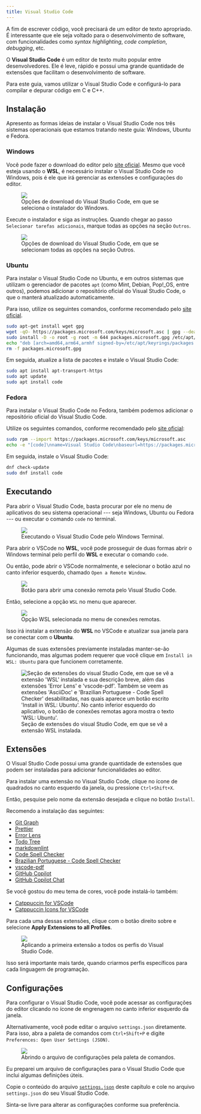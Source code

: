 ```yaml
---
title: Visual Studio Code
---
```


A fim de escrever código, você precisará de um editor de texto apropriado.
É interessante que ele seja voltado para o desenvolvimento de software, com funcionalidades como _syntax highlighting_, _code completion_, _debugging_, etc.

O **Visual Studio Code** é um editor de texto muito popular entre desenvolvedores.
Ele é leve, rápido e possui uma grande quantidade de extensões que facilitam o desenvolvimento de software.

Para este guia, vamos utilizar o Visual Studio Code e configurá-lo para compilar e depurar código em C e C++.

## Instalação

Apresento as formas ideias de instalar o Visual Studio Code nos três sistemas operacionais que estamos tratando neste guia: Windows, Ubuntu e Fedora.

### Windows

Você pode fazer o download do editor pelo [site oficial](https://code.visualstudio.com/Download).
Mesmo que você esteja usando o **WSL**, é necessário instalar o Visual Studio Code no Windows, pois é ele que irá gerenciar as extensões e configurações do editor.

<figure>
  <img src="/book_andesito/src/assets/content/docs/vscode/download_options.png" />
  <figcaption>
    Opções de download do Visual Studio Code, em que se seleciona o instalador
    do Windows.
  </figcaption>
</figure>

Execute o instalador e siga as instruções.
Quando chegar ao passo `Selecionar tarefas adicionais`, marque todas as opções na seção `Outros`.

<figure>
  <img src="/book_andesito/src/assets/content/docs/vscode/other_options.png" />
  <figcaption>
    Opções de download do Visual Studio Code, em que se selecionam todas as
    opções na seção Outros.
  </figcaption>
</figure>

### Ubuntu

Para instalar o Visual Studio Code no Ubuntu, e em outros sistemas que utilizam o gerenciador de pacotes `apt` (como Mint, Debian, Pop!\_OS, entre outros), podemos adicionar o repositório oficial do Visual Studio Code, o que o manterá atualizado automaticamente.

Para isso, utilize os seguintes comandos, conforme recomendado pelo [site oficial](https://code.visualstudio.com/docs/setup/linux#_debian-and-ubuntu-based-distributions).

```bash
sudo apt-get install wget gpg
wget -qO- https://packages.microsoft.com/keys/microsoft.asc | gpg --dearmor > packages.microsoft.gpg
sudo install -D -o root -g root -m 644 packages.microsoft.gpg /etc/apt/keyrings/packages.microsoft.gpg
echo "deb [arch=amd64,arm64,armhf signed-by=/etc/apt/keyrings/packages.microsoft.gpg] https://packages.microsoft.com/repos/code stable main" |sudo tee /etc/apt/sources.list.d/vscode.list > /dev/null
rm -f packages.microsoft.gpg
```

Em seguida, atualize a lista de pacotes e instale o Visual Studio Code:

```bash
sudo apt install apt-transport-https
sudo apt update
sudo apt install code
```

### Fedora

Para instalar o Visual Studio Code no Fedora, também podemos adicionar o repositório oficial do Visual Studio Code.

Utilize os seguintes comandos, conforme recomendado pelo [site oficial](https://code.visualstudio.com/docs/setup/linux#_rhel-fedora-and-centos-based-distributions):

```bash
sudo rpm --import https://packages.microsoft.com/keys/microsoft.asc
echo -e "[code]\nname=Visual Studio Code\nbaseurl=https://packages.microsoft.com/yumrepos/vscode\nenabled=1\ngpgcheck=1\ngpgkey=https://packages.microsoft.com/keys/microsoft.asc" | sudo tee /etc/yum.repos.d/vscode.repo > /dev/null
```

Em seguida, instale o Visual Studio Code:

```bash
dnf check-update
sudo dnf install code
```

## Executando

Para abrir o Visual Studio Code, basta procurar por ele no menu de aplicativos do seu sistema operacional --- seja Windows, Ubuntu ou Fedora --- ou executar o comando `code` no terminal.

<figure>
  <img src="/book_andesito/src/assets/content/docs/vscode/running_code_in_terminal.png" />
  <figcaption>
    Executando o Visual Studio Code pelo Windows Terminal.
  </figcaption>
</figure>

Para abrir o VSCode no **WSL**, você pode prosseguir de duas formas abrir o Windows terminal pelo perfil do **WSL** e executar o comando `code`.

Ou então, pode abrir o VSCode normalmente, e selecionar o botão azul no canto inferior esquerdo, chamado `Open a Remote Window`.

<figure>
  <img src="/book_andesito/src/assets/content/docs/vscode/remote_window.png" />
  <figcaption>
    Botão para abrir uma conexão remota pelo Visual Studio Code.
  </figcaption>
</figure>

Então, selecione a opção `WSL` no menu que aparecer.

<figure>
  <img src="/book_andesito/src/assets/content/docs/vscode/connections_menu.png" />
  <figcaption>Opção WSL selecionada no menu de conexões remotas.</figcaption>
</figure>

Isso irá instalar a extensão do **WSL** no VSCode e atualizar sua janela para se conectar com o **Ubuntu**.

Algumas de suas extensões previamente instaladas manter-se-ão funcionando, mas algumas podem requerer que você clique em `Install in WSL: Ubuntu` para que funcionem corretamente.

<figure>
  <img
    src="/book_andesito/src/assets/content/docs/vscode/extensions.png"
    alt="Seção de extensões do visual Studio Code, em que se vê a extensão 'WSL' instalada e sua descrição breve, além das extensões 'Error Lens' e 'vscode-pdf'. Também se veem as extensões 'AsciiDoc' e 'Brazilian Portuguese - Code Spell Checker' desabilitadas, nas quais aparece um botão escrito 'Install in WSL: Ubuntu'. No canto inferior esquerdo do aplicativo, o botão de conexões remotas agora mostra o texto 'WSL: Ubuntu'."
  />
  <figcaption>
    Seção de extensões do visual Studio Code, em que se vê a extensão WSL
    instalada.
  </figcaption>
</figure>

## Extensões

O Visual Studio Code possui uma grande quantidade de extensões que podem ser instaladas para adicionar funcionalidades ao editor.

Para instalar uma extensão no Visual Studio Code, clique no ícone de quadrados no canto esquerdo da janela, ou pressione `Ctrl+Shift+X`.

Então, pesquise pelo nome da extensão desejada e clique no botão `Install`.

Recomendo a instalação das seguintes:

- [Git Graph](https://marketplace.visualstudio.com/items?itemName=mhutchie.git-graph)
- [Prettier](https://marketplace.visualstudio.com/items?itemName=esbenp.prettier-vscode)
- [Error Lens](https://marketplace.visualstudio.com/items?itemName=usernamehw.errorlens)
- [Todo Tree](https://marketplace.visualstudio.com/items?itemName=Gruntfuggly.todo-tree)
- [markdownlint](https://marketplace.visualstudio.com/items?itemName=DavidAnson.vscode-markdownlint)
- [Code Spell Checker](https://marketplace.visualstudio.com/items?itemName=streetsidesoftware.code-spell-checker)
- [Brazilian Portuguese - Code Spell Checker](https://marketplace.visualstudio.com/items?itemName=streetsidesoftware.code-spell-checker-portuguese-brazilian)
- [vscode-pdf](https://marketplace.visualstudio.com/items?itemName=tomoki1207.pdf)
- [GitHub Copilot](https://marketplace.visualstudio.com/items?itemName=GitHub.copilot)
- [GitHub Copilot Chat](https://marketplace.visualstudio.com/items?itemName=GitHub.copilot-chat)

Se você gostou do meu tema de cores, você pode instalá-lo também:

- [Catppuccin for VSCode](https://marketplace.visualstudio.com/items?itemName=Catppuccin.catppuccin-vsc)
- [Catppuccin Icons for VSCode](https://marketplace.visualstudio.com/items?itemName=Catppuccin.catppuccin-vsc)

Para cada uma dessas extensões, clique com o botão direito sobre e selecione **Apply Extensions to all Profiles**.

<figure>
  <img src="/book_andesito/src/assets/content/docs/vscode/applying_extension_to_all_profiles.png" />
  <figcaption>
    Aplicando a primeira extensão a todos os perfis do Visual Studio Code.
  </figcaption>
</figure>

Isso será importante mais tarde, quando criarmos perfis específicos para cada linguagem de programação.

## Configurações

Para configurar o Visual Studio Code, você pode acessar as configurações do editor clicando no ícone de engrenagem no canto inferior esquerdo da janela.

Alternativamente, você pode editar o arquivo `settings.json` diretamente.
Para isso, abra a paleta de comandos com `Ctrl+Shift+P` e digite `Preferences: Open User Settings (JSON)`.

<figure>
  <img src="/book_andesito/src/assets/content/docs/vscode/opening_user_settings.png" />
  <figcaption>
    Abrindo o arquivo de configurações pela paleta de comandos.
  </figcaption>
</figure>

Eu preparei um arquivo de configurações para o Visual Studio Code que inclui algumas definições úteis.

Copie o conteúdo do arquivo [`settings.json`](/src/assets/content/docs/vscode/settings.json) deste capítulo e cole no arquivo `settings.json` do seu Visual Studio Code.

Sinta-se livre para alterar as configurações conforme sua preferência.
